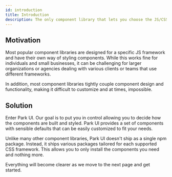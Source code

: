 ```yaml
---
id: introduction
title: Introduction
description: The only component library that lets you choose the JS/CSS framework
---
```


## Motivation

Most popular component libraries are designed for a specific JS framework and have their own way of styling components.
While this works fine for individuals and small businesses, it can be challenging for larger organizations or agencies
dealing with various clients or teams that use different frameworks.

In addition, most component libraries tightly couple component design and functionality, making it difficult to
customize and at times, impossible.

## Solution

Enter Park UI. Our goal is to put you in control allowing you to decide how the components are built and styled. Park UI
provides a set of components with sensible defaults that can be easily customized to fit your needs.

Unlike many other component libraries, Park UI doesn't ship as a single npm package. Instead, it ships various packages
tailored for each supported CSS framework. This allows you to only install the components you need and nothing more.

Everything will become clearer as we move to the next page and get started.
